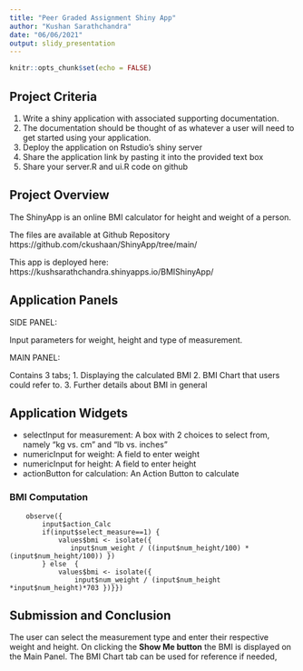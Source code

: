 ---
title: "Peer Graded Assignment Shiny App"
author: "Kushan Sarathchandra"
date: "06/06/2021"
output: slidy_presentation
---

```{r setup, include=FALSE}
knitr::opts_chunk$set(echo = FALSE)
```

## Project Criteria

1. Write a shiny application with associated supporting documentation.
2. The documentation should be thought of as whatever a user will need to get started using your application.
3. Deploy the application on Rstudio's shiny server
4. Share the application link by pasting it into the provided text box
5. Share your server.R and ui.R code on github

## Project Overview

The ShinyApp is an online BMI calculator for height and weight of a person.

The files are available at Github Repository https://github.com/ckushaan/ShinyApp/tree/main/

This app is deployed here: https://kushsarathchandra.shinyapps.io/BMIShinyApp/

## Application Panels

SIDE PANEL:

Input parameters for weight, height and type of measurement.

MAIN PANEL:

Contains 3 tabs;
1. Displaying the calculated BMI
2. BMI Chart that users could refer to.
3. Further details about BMI in general

## Application Widgets

- selectInput for measurement: A box with 2 choices to select from, namely "kg vs. cm" and "lb vs. inches"
- numericInput for weight: A field to enter weight
- numericInput for height: A field to enter height
- actionButton for calculation: An Action Button to calculate

### BMI Computation
``` 
    observe({
        input$action_Calc
        if(input$select_measure==1) {
            values$bmi <- isolate({
               input$num_weight / ((input$num_height/100) *(input$num_height/100)) })
        } else  {
            values$bmi <- isolate({
                input$num_weight / (input$num_height *input$num_height)*703 })}})
```

## Submission and Conclusion
The user can select the measurement type and enter their respective weight and height.
On clicking the **Show Me button** the BMI is displayed on the Main Panel. The BMI Chart tab can be used for reference if needed,


